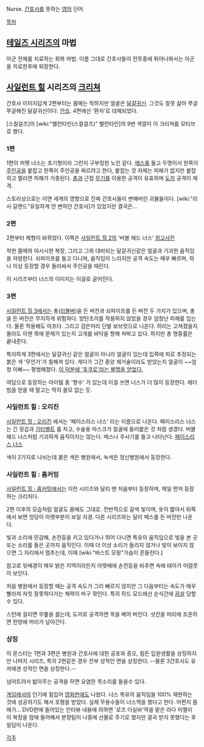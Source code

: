 Nurse. [[간호사]]를 뜻하는 [[영어]] 단어.

[[목차]]
== [[테일즈 시리즈]]의 마법 ==
아군 전체를 치료하는 회복 마법. 이름 그대로 간호사들이 전투중에 튀어나와서는 아군을 치료한후에 퇴장한다.

== [[사일런트 힐]] 시리즈의 [[크리쳐]] ==
간호사 이미지답게 2편부터는 몸매는 착하지만 얼굴은 [[달걀귀신]]. 그것도 잘못 삶아 쭈글쭈글해진 달걀귀신이다. [[안습]]. 4편에선 '환자'로 대체되었다. 

[스컬걸즈]의 [wiki:"밸런타인(스컬걸즈)" 밸런타인]의 9번 색깔이 이 크리쳐를 모티브로 했다.

=== 1편 ===
1편의 퍼펫 너스는 초기형이라 그런지 구부정한 노인 같다. [[메스]]를 들고 두명이서 한쪽이 [[주인공]]을 붙잡고 한쪽이 주인공을 찌르려고 한다, 붙잡는 것 자체는 피해가 없지만 붙잡히고 찔리면 피해가 가중된다. [[총]]과 근접 [[무기]]를 이용한 공격이 유효하며 [[도끼]] 공격이 제격. 

스토리상으로는 이면 세계의 영향으로 진짜 간호사들이 변해버린 괴물들이다. [wiki:"리사 갈랜드"유일하게 안 변하던 간호사]가 있었지만 결국은...

=== 2편 ===
2편부터 체형이 바뀌었다. 이쪽은 [[사일런트 힐 2]]의 '버블 헤드 너스' [http://silenthill.wikia.com/wiki/Bubble_Head_Nurse 참고사진]

착한 몸매와 야시시한 복장, 그리고 그와 대비되는 달걀귀신같은 얼굴과 기괴한 움직임을 자랑한다. 쇠파이프를 들고 다니며, 움직임이 느리지만 공격 속도는 매우 빠르며, 하나 이상 등장할 경우 둘러싸서 주인공을 때린다.

이 시리즈부터 너스의 이미지는 이걸로 굳어진다.

=== 3편 === 
[[사일런트 힐 3]]에서는 총([[리볼버]])을 든 버전과 쇠파이프를 든 버전 두 가지가 있으며, 총을 든 버전은 무지하게 위험하다. 방탄조끼를 착용하지 않았을 경우 엄청난 피해를 입는다. 물론 착용해도 아프다. 그리고 검은머리 단발 보브컷으로 나온다. 허리는 고쳐졌을지 몰라도 이젠 목에 문제가 있는지 고개를 바닥을 향해 쳐박고 있다. 하지만 총 명중률은 끝내준다.

특이하게 3편에서는 달걀귀신 같은 얼굴이 아니라 얼굴이 있는데 입쪽에 피로 추정되는 붉은 색 '무언가'가 칠해져 있다. 게다가 그간 종양 제거술이라도 받았는지 얼굴이 ~~엄청 이뻐~~ 평범해졌다. [http://silenthill.wikia.com/wiki/File:2171740.jpg 이 덕분에 '후쿠로'라는 별명을 얻었다.]

여담으로 등장하는 아이템 중 '향수' 가 있는데 이걸 쓰면 너스가 더 많이 등장한다. 헤더 빔을 얻을 때 말고는 딱히 쓸모 없는 듯.

=== 사일런트 힐 : 오리진 ===
[[사일런트 힐 : 오리진]] 에서는 '페이스리스 너스' 라는 이름으로 나온다. 페이스리스 너스는 긴 장갑과 [[가터벨트]] 를 차고, 수술용 마스크가 얼굴에 들러붙은 것 처럼 생겼다. 버블 헤드 너스처럼 기괴하게 움직이지는 않는다. 메스나 주사기를 들고 나타난다. [http://static1.wikia.nocookie.net/__cb20130914173506/silent/images/8/8a/Sh0_art_creature_10.jpg 페이스리스 너스]

색이 2가지로 나뉘는데 붉은 색은 병원에서, 녹색은 정신병원에서 등장한다.

=== 사일런트 힐 : 홈커밍 ===
[[사일런트 힐 : 홈커밍]]에서는 이전 시리즈와 달리 맨 처음부터 등장하며, 제일 먼저 등장하는 크리처다.

2편 이후의 모습처럼 얼굴도 몸매도 그대로. 전반적으로 갈색 빛이며, 옷이 짧아서 뒤쪽에서 보면 엉덩이 아랫부분이 보일 지경. 다른 시리즈와는 달리 메스를 든 버전만 나온다.

빛과 소리에 민감해, 손전등을 키고 있다거나 뛰어 다니면 특유의 움직임으로 빛을 본 곳 또는 소리를 들은 곳까지 움직인다. 이때 더 이상 소리가 들리지 않거나 빛이 보이지 않으면 그 자리에서 멈추는데, 이때 [wiki:"바스트 모핑"가슴이 흔들린다.]

참고로 뒷배경이 매우 밝은 지역이라든지 아랫배에 손전등을 비추면 속에 태아가 어렴풋이 보인다.

{{{#!html
<object width="425" height="349"><param name="movie" value="http://www.youtube.com/v/9OMIaLZ7peQ?version=3&amp;hl=ko_KR"></param><param name="allowFullScreen" value="true"></param><param name="allowscriptaccess" value="always"></param><embed src="http://www.youtube.com/v/9OMIaLZ7peQ?version=3&amp;hl=ko_KR" type="application/x-shockwave-flash" width="425" height="349" allowscriptaccess="always" allowfullscreen="true"></embed></object>
}}}

처음 병원에서 등장할 때는 공격 속도가 그리 빠르지 않지만 그 다음부터는 속도가 매우 빨라져 자칫 잘못하다가는 체력이 마구 깎인다. 특히 하드 모드에선 순식간에 [[끔살]] 당할 수 있다.

스턴에 걸리면 무릎을 꿇는데, 도끼로 공격하면 목을 베어 버린다. 샷건을 머리에 조준하면 한방에 머리가 날아간다.

=== 상징 ===
이 몬스터는 1편과 3편은 병원과 간호사에 대한 공포와 증오, 힘든 입원생활을 상징하지만 나머지 시리즈, 특히 2편같은 경우 전부 성적인 면을 상징한다. --물론 3간호사도 유저에겐 성적인 면을 상징한다.--

넘어트려서 밟아주는 공격을 하면 요염한 목소리를 들을수 있다. 

[[게임]]에서의 인기에 힘입어 [[영화]]판에도 나왔다. 너스 특유의 움직임을 100% 재현하는 것에 성공하기도 해서 호평을 받았다. 실제 무용수들이 너스역을 했다고 한다. 어쩐지 몸매가... DVD판에 들어있는 인터뷰 내용에 의하면 '로즈 다실바'역을 맡은 라다 미첼이 이 복장을 맘에 들어해서 분장팀이 나중에 선물로 주기로 했지만 결국 받지 못했다는 후일담이 나온다.

[[각주]]
